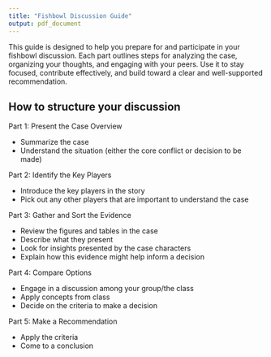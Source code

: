 ```yaml
---
title: "Fishbowl Discussion Guide"
output: pdf_document
---
```


This guide is designed to help you prepare for and participate in your fishbowl discussion. Each part outlines steps for analyzing the case, organizing your thoughts, and engaging with your peers. Use it to stay focused, contribute effectively, and build toward a clear and well-supported recommendation.

## How to structure your discussion

Part 1: Present the Case Overview

-   Summarize the case
-   Understand the situation (either the core conflict or decision to be made)

Part 2: Identify the Key Players

-   Introduce the key players in the story
-   Pick out any other players that are important to understand the case

Part 3: Gather and Sort the Evidence

-   Review the figures and tables in the case
-   Describe what they present
-   Look for insights presented by the case characters
-   Explain how this evidence might help inform a decision

Part 4: Compare Options

-   Engage in a discussion among your group/the class
-   Apply concepts from class
-   Decide on the criteria to make a decision

Part 5: Make a Recommendation

-   Apply the criteria
-   Come to a conclusion